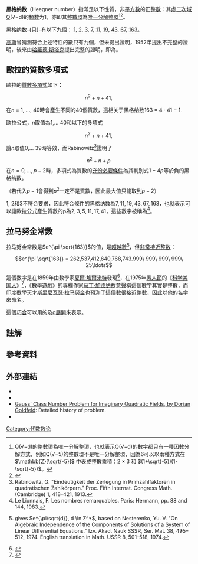 {{expert|time=2016-12-28T11:44:22+00:00}}
{{expand|time=2010-10-09T08:01:13+00:00}}
'''黑格纳数'''（Heegner number）指滿足以下性質，非[[平方數|平方數]]的正[[整數|整數]]：其[[二次域|虚二次域]]Q(√−d)的[[理想類群|類数]]为1，亦即其[[整數環|整數環]]為[[唯一分解整環|唯一分解整環]]<ref group="註解">Q(√−d)的整數環為唯一分解整環，也就表示Q(√−d)的數字都只有一種因數分解方式，例如Q(√−5)的整數環不是唯一分解整環，因為6可以以兩種方式在 <math>\mathbb{Z}[\sqrt{-5}]</math> 中表成整數乘積：<math>2\times 3</math> 和 <math>(1+\sqrt{-5})(1-\sqrt{-5})</math>。</ref><ref>{{cite book
  | last = Conway
  | first = John Horton
  | authorlink = John Horton Conway
  | coauthors = Guy, Richard K.
  | title = The Book of Numbers
  | url = https://archive.org/details/booknumbers00guyj
  | publisher = Springer
  | year = 1996
  | page = [https://archive.org/details/booknumbers00guyj/page/n226 224]
  | isbn = 0-387-97993-X }}
</ref>。

黑格纳数-{只}-有以下九個：
[[1|1]], [[2|2]], [[3|3]], [[7|7]], [[11|11]], [[19|19]], [[43|43]], [[67|67]], [[163|163]]。{{OEIS|id=A003173}}

[[高斯|高斯]]曾猜測符合上述特性的數只有九個，但未提出證明，1952年{{link-en|庫爾特·黑格納|Kurt Heegner}}提出不完整的證明，後來由[[哈羅德·斯塔克|哈羅德·斯塔克]]提出完整的證明，即為{{link-en|斯塔克–黑格納定理|Stark–Heegner theorem}}。

==歐拉的質數多項式==
歐拉的[[素数公式|質數多項式]]如下：

:<math>n^2 + n + 41, \, </math>

在''n'' = 1, ..., 40時會產生不同的40個質數，這相关于黑格纳数163 = 4 · 41 − 1.

歐拉公式，<math>n</math>取值為1,... 40和以下的多項式
:<math>n^2 + n + 41, \, </math>

讓<math>n</math>取值0,... 39時等效，而Rabinowitz<ref>Rabinowitz, G. "Eindeutigkeit der Zerlegung in Primzahlfaktoren in quadratischen Zahlkörpern." Proc. Fifth Internat. Congress Math. (Cambridge) 1, 418–421, 1913.</ref>證明了
:<math>n^2 + n + p \, </math>
在<math>n=0,\dots,p-2</math>時，多項式為質數的[[充份必要條件|充份必要條件]]為其判別式<math>1-4p</math>等於負的黑格纳数。

（若代入<math>p-1</math>會得到<math>p^2</math>一定不是質數，因此最大值只能取到<math>p-2</math>）

1, 2和3不符合要求，因此符合條件的黑格纳数為<math>7, 11, 19, 43, 67, 163</math>，也就表示可以讓歐拉公式產生質數的p為<math>2,3,5,11,17,41</math>，這些數字被{{le|弗朗索瓦·勒·利奥奈|François Le Lionnais}}稱為{{le|歐拉的幸運數|lucky numbers of Euler}}<ref>Le Lionnais, F. Les nombres remarquables. Paris: Hermann, pp. 88 and 144, 1983.</ref>。

==拉马努金常数==
拉马努金常数是<math>e^{\pi \sqrt{163}}</math>的值，是[[超越數|超越數]]<ref>{{MathWorld|title=Transcendental Number|urlname=TranscendentalNumber}} gives <math>e^{\pi\sqrt{d}}, d \in Z^*</math>, based on
Nesterenko, Yu. V. "On Algebraic Independence of the Components of Solutions of a System of Linear Differential Equations." Izv. Akad. Nauk SSSR, Ser. Mat. 38, 495–512, 1974. English translation in Math. USSR 8, 501–518, 1974.</ref>，但[[接近整数|非常接近整数]]：

:<math>e^{\pi \sqrt{163}} = 262,537,412,640,768,743.999\ 999\ 999\ 999\ 25\ldots</math>

這個數字是在1859年由數學家[[夏爾·埃爾米特|夏爾·埃爾米特]]發現<ref>{{cite book
  | last = Barrow
  | first = John D
  | title = The Constants of Nature
  | url = https://archive.org/details/constantsofnatur0000barr_w2c7
  | publisher = Jonathan Cape
  | year = 2002
  | location = London
  | isbn = 0-224-06135-6 }}
</ref>，在1975年[[愚人節|愚人節]]的《[[科学美国人|科学美国人]]》<ref>{{cite journal
  | last = Gardner
  | first = Martin
  | title = Mathematical Games
  | journal = Scientific American
  | volume = 232
  | issue = 4
  | page = 127
  | date = April 1975
  | publisher = Scientific American, Inc }}
</ref>，《數學遊戲》的專欄作家[[马丁·加德纳|马丁·加德纳]]故意聲稱這個數字其實是整數，而印度數學天才[[斯里尼瓦瑟·拉马努金|斯里尼瓦瑟·拉马努金]]也預測了這個數很接近整數，因此以他的名字來命名。

這個[[数学巧合|巧合]]可以用{{le|j-invariant|j-invariant}}的{{le|複數乘法|complex multiplication}}及[[q展開|q展開]]來表示。

==註解==
<references group="註解"/>

==參考資料==
{{reflist}}

==外部連結==
* {{MathWorld|title=Heegner Number|urlname=HeegnerNumber}}
* {{SloanesRef |sequencenumber=A003173|name=Heegner numbers: imaginary quadratic fields with unique factorization}}
* [http://www.ams.org/bull/1985-13-01/S0273-0979-1985-15352-2/S0273-0979-1985-15352-2.pdf Gauss' Class Number Problem for Imaginary Quadratic Fields, by Dorian Goldfeld]: Detailed history of problem.
* {{cite web|last=Clark|first=Alex|title=163 and Ramanujan Constant|url=http://www.numberphile.com/videos/163.html|work=Numberphile|publisher=[[Brady_Haran|Brady Haran]]|access-date=2013-10-08|archive-url=https://web.archive.org/web/20130516045906/http://www.numberphile.com/videos/163.html|archive-date=2013-05-16|dead-url=yes}}

[[Category:代数数论|Category:代数数论]]